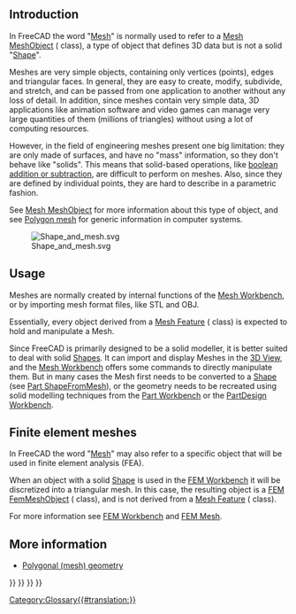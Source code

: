 <languages/>
{{TOCright}}
<translate>

== Introduction == <!--T:1-->

<!--T:2-->
In FreeCAD the word "[[Mesh|Mesh]]" is normally used to refer to a [[Mesh_MeshObject|Mesh MeshObject]] ({{incode|Mesh::MeshObject}} class), a type of object that defines 3D data but is not a solid "[[Shape|Shape]]".

<!--T:3-->
Meshes are very simple objects, containing only vertices (points), edges and triangular faces. In general, they are easy to create, modify, subdivide, and stretch, and can be passed from one application to another without any loss of detail. In addition, since meshes contain very simple data, 3D applications like animation software and video games can manage very large quantities of them (millions of triangles) without using a lot of computing resources.

<!--T:4-->
However, in the field of engineering meshes present one big limitation: they are only made of surfaces, and have no "mass" information, so they don't behave like "solids". This means that solid-based operations, like [[Part_Boolean|boolean addition or subtraction]], are difficult to perform on meshes. Also, since they are defined by individual points, they are hard to describe in a parametric fashion.

<!--T:5-->
See [[Mesh_MeshObject|Mesh MeshObject]] for more information about this type of object, and see [https://en.wikipedia.org/wiki/Polygon_mesh Polygon mesh] for generic information in computer systems.

<!--T:15-->
[[File:Shape_and_mesh.svg]]

<!--T:16-->
{{Caption|Left: parametric [[Shape|shape]] defined by properties. Right: [[Mesh|mesh]], defined by vertices and triangular surfaces.}}

==Usage== <!--T:6-->

<!--T:7-->
Meshes are normally created by internal functions of the [[Mesh_Workbench|Mesh Workbench]], or by importing mesh format files, like STL and OBJ.

<!--T:8-->
Essentially, every object derived from a [[Mesh_Feature|Mesh Feature]] ({{incode|Mesh::Feature}} class) is expected to hold and manipulate a Mesh.

<!--T:9-->
Since FreeCAD is primarily designed to be a solid modeller, it is better suited to deal with solid [[Shape|Shapes]]. It can import and display Meshes in the [[3D_View|3D View]], and the [[Mesh_Workbench|Mesh Workbench]] offers some commands to directly manipulate them. But in many cases the Mesh first needs to be converted to a [[Shape|Shape]] (see [[Part_ShapeFromMesh|Part ShapeFromMesh]]), or the geometry needs to be recreated using solid modelling techniques from the [[Part_Workbench|Part Workbench]] or the [[PartDesign_Workbench|PartDesign Workbench]].

== Finite element meshes == <!--T:10-->

<!--T:11-->
In FreeCAD the word "[[Mesh|Mesh]]" may also refer to a specific object that will be used in finite element analysis (FEA).

<!--T:12-->
When an object with a solid [[Shape|Shape]] is used in the [[FEM_Workbench|FEM Workbench]] it will be discretized into a triangular mesh. In this case, the resulting object is a [[FEM_Mesh|FEM FemMeshObject]] ({{incode|Fem::FemMeshObject}} class), and is not derived from a [[Mesh_Feature|Mesh Feature]] ({{incode|Mesh::Feature}} class).

<!--T:13-->
For more information see [[FEM_Workbench|FEM Workbench]] and [[FEM_Mesh|FEM Mesh]].

== More information == <!--T:17-->

<!--T:18-->
* [https://forum.freecad.org/viewtopic.php?f=8&t=47493 Polygonal (mesh) geometry]


</translate>
{{Mesh Tools navi{{#translation:}}}}
{{FEM Tools navi{{#translation:}}}}
{{Document objects navi{{#translation:}}}}
{{Userdocnavi{{#translation:}}}}
[[Category:Glossary{{#translation:}}]]